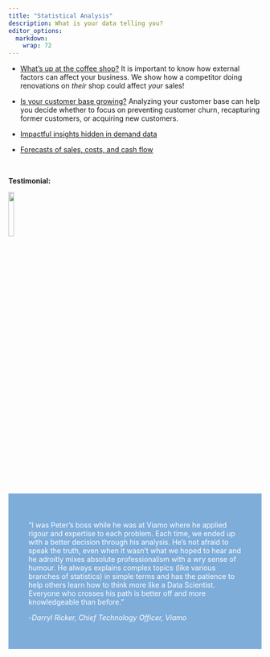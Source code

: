 ```yaml
---
title: "Statistical Analysis"
description: What is your data telling you?
editor_options: 
  markdown: 
    wrap: 72
---
```


-   [What's up at the coffee shop?](renovations.html) It is important to know how external factors can affect your business. We show how a competitor doing renovations on *their* shop could affect
    *your* sales!  

-   [Is your customer base growing?](donorbase.html) Analyzing your customer base can help you decide whether to focus on preventing customer churn, recapturing former customers, or acquiring new customers.

-   [Impactful insights hidden in demand data](ofb.html)

-   [Forecasts of sales, costs, and cash flow](forecasting.html)

<br>


**Testimonial:**

![](viamoinc_logo.jpeg){width="15%"}

::: {style="background-color:rgba(0, 95, 184,0.5);color:rgba(255, 255, 255); text-align:left; vertical-align: middle; padding:40px 10; margin-top:10px; padding-left: 40px; padding-right: 40px;padding-top: 40px;"}
"I was Peter's boss while he was at Viamo where he applied rigour and expertise to each problem. Each time, we ended up with a better decision through his analysis. He’s not afraid to speak the truth, even when it wasn’t what we hoped to hear and he adroitly mixes absolute professionalism with a wry sense of humour. He always explains complex topics (like various branches of statistics) in simple terms and has the patience to help others learn how to think more like a Data Scientist. Everyone who crosses his path is better off and more knowledgeable than before."

-*Darryl Ricker, Chief Technology Officer, Viamo*
:::

